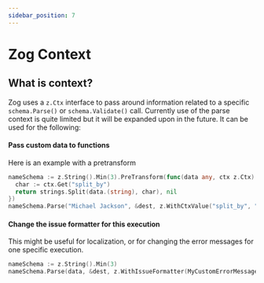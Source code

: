 ```yaml
---
sidebar_position: 7
---
```


# Zog Context

## What is context?

Zog uses a `z.Ctx` interface to pass around information related to a specific `schema.Parse()` or `schema.Validate()` call. Currently use of the parse context is quite limited but it will be expanded upon in the future. It can be used for the following:

#### Pass custom data to functions

Here is an example with a pretransform

```go
nameSchema := z.String().Min(3).PreTransform(func(data any, ctx z.Ctx) (any, error) {
  char := ctx.Get("split_by")
  return strings.Split(data.(string), char), nil
})
nameSchema.Parse("Michael Jackson", &dest, z.WithCtxValue("split_by", " "))
```

#### Change the issue formatter for this execution

This might be useful for localization, or for changing the error messages for one specific execution.

```go
nameSchema := z.String().Min(3)
nameSchema.Parse(data, &dest, z.WithIssueFormatter(MyCustomErrorMessageFormatter))
```
